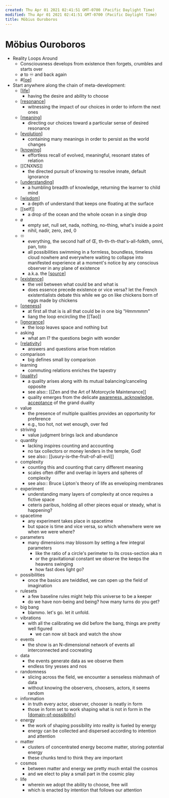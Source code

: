 ```yaml
---
created: Thu Apr 01 2021 02:41:51 GMT-0700 (Pacific Daylight Time)
modified: Thu Apr 01 2021 02:41:51 GMT-0700 (Pacific Daylight Time)
title: Möbius Ouroboros
---
```


# Möbius Ouroboros

- Reality Loops Around
  - Consciousness develops from existence then forgets, crumbles and starts over
  - ø to ♾ and back again
  - #[[oe]]
- Start anywhere along the chain of meta-development:
  - [[life]]
    - having the desire and ability to choose
  - [[resonance]]
    - witnessing the impact of our choices in order to inform the next ones
  - [[meaning]]
    - directing our choices toward a particular sense of desired resonance
  - [[evolution]]
    - containing many meanings in order to persist as the world changes
  - [[knowing]]
    - effortless recall of evolved, meaningful, resonant states of relation
  - [[CNXNS]]
    - the directed pursuit of knowing to resolve innate, default ignorance
  - [[understanding]]
    - a humbling breadth of knowledge, returning the learner to child mind
  - [[wisdom]]
    - a depth of understand that keeps one floating at the surface
  - [[self]]
    - a drop of the ocean and the whole ocean in a single drop
  - ø
    - empty set, null set, nada, nothing, no-thing, what's inside a point
    - nihil, nadir, zero, zed, 0
  - ♾
    - everything, the second half of Œ, th-th-th-that's-all-folkth, omni, pan, toto
    - all possibilities swimming in a formless, boundless, timeless cloud nowhere and everywhere waiting to collapse into manifested experience at a moment's notice by any conscious observer in any plane of existence
    - a.k.a. the [[source]]
  - [[existence]]
    - the veil between what could be and what is
    - does essence precede existence or vice versa? let the French existentialists debate this while we go on like chickens born of eggs made by chickens
  - [[oneness]]
    - at first all that is is all that could be in one big "Hmmmmm"
    - liang the loop encircling the [[Tao]]
  - [[ignorance]]
    - the loop leaves space and nothing but
  - asking
    - what am I? the questions begin with wonder
  - [[relativity]]
    - answers and questions arise from relation
  - comparison
    - big defines small by comparison
  - learning
    - commuting relations enriches the tapestry
  - [[quality]]
    - a quality arises along with its mutual balancing/canceling opposite
    - see also:: [[Zen and the Art of Motorcycle Maintenance]]
    - quality emerges from the delicate [awareness, acknowledge, acceptance]([[AAA]]) of the grand duality
  - value
    - the presence of multiple qualities provides an opportunity for preference
    - e.g., too hot, not wet enough, over fed
  - striving
    - value judgment brings lack and abundance
  - quantity
    - lacking inspires counting and accounting
    - no tax collectors or money lenders in the temple, God!
    - see also:: [[usury-is–the-fruit-of-all-evil]]
  - complexity
    - counting this and counting that carry different meaning
    - scales often differ and overlap in layers and spheres of complexity
    - see also:: Bruce Lipton's theory of life as enveloping membranes
  - experiment
    - understanding many layers of complexity at once requires a fictive space
    - ceteris paribus, holding all other pieces equal or steady, what is happening?
  - spacetime
    - any experiment takes place in spacetime
    - but space is time and vice versa, so which whenwhere were we when we were where?
  - parameters
    - many dimensions may blossom by setting a few integral parameters
      - like the ratio of a circle's perimeter to its cross-section aka π
      - or the gravitational constant we observe the keeps the heavens swinging
      - how fast does light go?
  - possibilities
    - once the basics are twiddled, we can open up the field of imagination
  - rulesets
    - a few baseline rules might help this universe to be a keeper
    - do we have non-being and being? how many turns do you get?
  - big bang
    - blammo. let's go. let it unfold.
  - vibrations
    - with all the calibrating we did before the bang, things are pretty well figured
      - we can now sit back and watch the show
  - events
    - the show is an N-dimensional network of events all interconnected and cocreating
  - data
    - the events generate data as we observe them
    - endless tiny yesses and nos
  - randomness
    - slicing across the field, we encounter a senseless mishmash of data
    - without knowing the observers, choosers, actors, it seems random
  - information
    - in truth every actor, observer, chooser is neatly in form
    - those in form set to work shaping what is not in form in the [[domain-of-possibility]]
  - energy
    - the work of shaping possibility into reality is fueled by energy
    - energy can be collected and dispersed according to intention and attention
  - matter
    - clusters of concentrated energy become matter, storing potential energy
    - these chunks tend to think they are important
  - cosmos
    - between matter and energy we pretty much entail the cosmos
    - and we elect to play a small part in the cosmic play
  - life
    - wherein we adopt the ability to choose, free will
    - which is enacted by intention that follows our attention

[//begin]: # 'Autogenerated link references for markdown compatibility'
[oe]: oe 'Oe'
[life]: life 'life'
[resonance]: resonance 'Resonance'
[meaning]: meaning 'Meaning'
[evolution]: evolution 'Evolution'
[knowing]: knowing 'Knowing'
[understanding]: understanding 'Understanding'
[wisdom]: wisdom 'wisdom'
[source]: source 'Source'
[existence]: existence 'Existence'
[oneness]: oneness 'oneness'
[ignorance]: ignorance 'Ignorance'
[relativity]: relativity 'relativity'
[quality]: quality 'Quality'
[domain-of-possibility]: domain-of-possibility 'Domain of Possibility'
[//end]: # 'Autogenerated link references'
